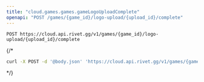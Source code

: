 ```yaml
---
title: "cloud.games.games.gameLogoUploadComplete"
openapi: "POST /games/{game_id}/logo-upload/{upload_id}/complete"
---
```


```
POST https://cloud.api.rivet.gg/v1/games/{game_id}/logo-upload/{upload_id}/complete
```


{/*<RequestExample>
```bash curl
curl -X POST -d '@body.json' 'https://cloud.api.rivet.gg/v1/games/{game_id}/logo-upload/{upload_id}/complete'
```
</RequestExample>*/}
